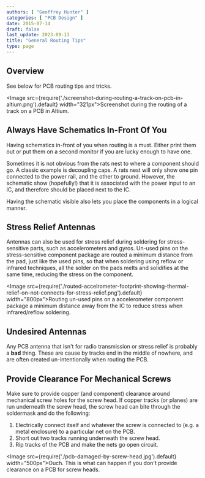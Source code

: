 ```yaml
---
authors: [ "Geoffrey Hunter" ]
categories: [ "PCB Design" ]
date: 2015-07-14
draft: false
last_update: 2023-09-13
title: "General Routing Tips"
type: page
---
```


## Overview

See below for PCB routing tips and tricks.

<Image src={require('./screenshot-during-routing-a-track-on-pcb-in-altium.png').default} width="321px">Screenshot during the routing of a track on a PCB in Altium.</Image>

## Always Have Schematics In-Front Of You

Having schematics in-front of you when routing is a must. Either print them out or put them on a second monitor if you are lucky enough to have one.

Sometimes it is not obvious from the rats nest to where a component should go. A classic example is decoupling caps. A rats nest will only show one pin connected to the power rail, and the other to ground. However, the schematic show (hopefully!) that it is associated with the power input to an IC, and therefore should be placed next to the IC. 

Having the schematic visible also lets you place the components in a logical manner.

## Stress Relief Antennas

Antennas can also be used for stress relief during soldering for stress-sensitive parts, such as accelerometers and gyros. Un-used pins on the stress-sensitive component package are routed a minimum distance from the pad, just like the used pins, so that when soldering using reflow or infrared techniques, all the solder on the pads melts and solidifies at the same time, reducing the stress on the component.

<Image src={require('./routed-accelrometer-footprint-showing-thermal-relief-on-not-connects-for-stress-relief.png').default} width="800px">Routing un-used pins on a accelerometer component package a minimum distance away from the IC to reduce stress when infrared/reflow soldering.</Image>

## Undesired Antennas

Any PCB antenna that isn't for radio transmission or stress relief is probably a **bad** thing. These are cause by tracks end in the middle of nowhere, and are often created un-intentionally when routing the PCB.

## Provide Clearance For Mechanical Screws

Make sure to provide copper (and component) clearance around mechanical screw holes for the screw head. If copper tracks (or planes) are run underneath the screw head, the screw head can bite through the soldermask and do the following:

1. Electrically connect itself and whatever the screw is connected to (e.g. a metal enclosure) to a particular net on the PCB.
1. Short out two tracks running underneath the screw head.
1. Rip tracks of the PCB and make the nets go open circuit.

<Image src={require('./pcb-damaged-by-screw-head.jpg').default} width="500px">Ouch. This is what can happen if you don't provide clearance on a PCB for screw heads.</Image>
